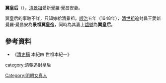 '''翼皇后'''（{{bd|？||？|catIdx=H}}），[[覺昌安|清景祖]]愛新覺羅·覺昌安妻。

翼皇后的事跡不詳，只知嫁給清景祖。[[顺治|顺治]]五年（1648年），[[顺治帝|清世祖]]追封昌王愛新覺羅·覺昌安為'''景祖翼[[皇帝|皇帝]]'''，同時為其妻上[[諡號|諡號]]為'''翼皇后'''。

==參考資料==
*《[[清史稿|清史稿]] 本紀四 世祖本紀一》

{{清朝皇后}}
[[category:清朝追封皇后|category:清朝追封皇后]]
[[Category:明朝女真人|Category:明朝女真人]]
{{清朝人物小作品}}